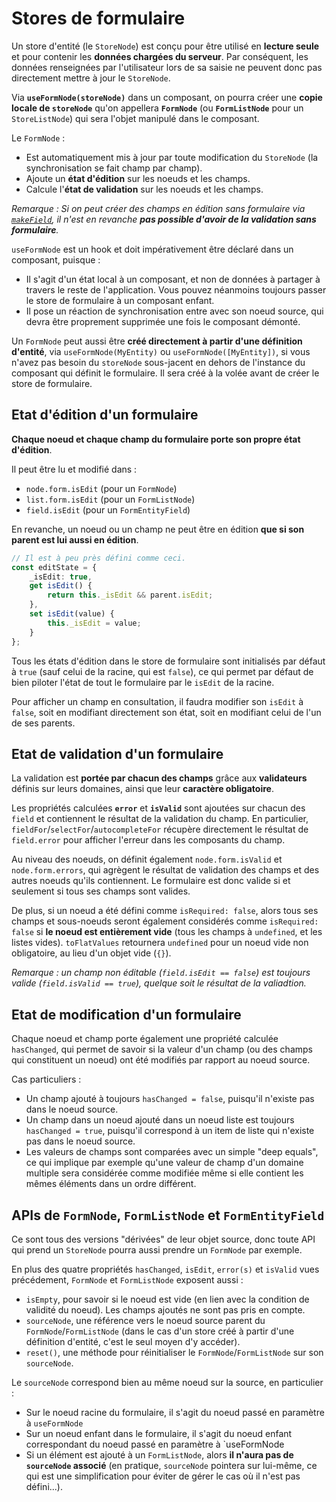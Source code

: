 
<Meta title="Modèle métier/Stores de formulaire" />

# Stores de formulaire

Un store d'entité (le `StoreNode`) est conçu pour être utilisé en **lecture seule** et pour contenir les **données chargées du serveur**. Par conséquent, les données
renseignées par l'utilisateur lors de sa saisie ne peuvent donc pas directement mettre à jour le `StoreNode`.

Via **`useFormNode(storeNode)`** dans un composant, on pourra créer une **copie locale de `storeNode`** qu'on appellera **`FormNode`** (ou **`FormListNode`** pour
un `StoreListNode`) qui sera l'objet manipulé dans le composant.

Le `FormNode` :

-   Est automatiquement mis à jour par toute modification du `StoreNode` (la synchronisation se fait champ par champ).
-   Ajoute un **état d'édition** sur les noeuds et les champs.
-   Calcule l'**état de validation** sur les noeuds et les champs.

_Remarque : Si on peut créer des champs en édition sans formulaire via [`makeField`](/docs/modèle-métier-makefield--docs#champs-en-édition), il n'est en revanche **pas possible d'avoir de la validation sans formulaire**._

`useFormNode` est un hook et doit impérativement être déclaré dans un composant, puisque :

-   Il s'agit d'un état local à un composant, et non de données à partager à travers le reste de l'application. Vous pouvez néanmoins toujours passer le store de
    formulaire à un composant enfant.
-   Il pose un réaction de synchronisation entre avec son noeud source, qui devra être proprement supprimée une fois le composant démonté.

Un `FormNode` peut aussi être **créé directement à partir d'une définition d'entité**, via `useFormNode(MyEntity)` ou `useFormNode([MyEntity])`, si vous
n'avez pas besoin du `storeNode` sous-jacent en dehors de l'instance du composant qui définit le formulaire. Il sera créé à la volée avant de créer le store de
formulaire.

## Etat d'édition d'un formulaire

**Chaque noeud et chaque champ du formulaire porte son propre état d'édition**.

Il peut être lu et modifié dans :

-   `node.form.isEdit` (pour un `FormNode`)
-   `list.form.isEdit` (pour un `FormListNode`)
-   `field.isEdit` (pour un `FormEntityField`)

En revanche, un noeud ou un champ ne peut être en édition **que si son parent est lui aussi en édition**.

```ts
// Il est à peu près défini comme ceci.
const editState = {
    _isEdit: true,
    get isEdit() {
        return this._isEdit && parent.isEdit;
    },
    set isEdit(value) {
        this._isEdit = value;
    }
};
```

Tous les états d'édition dans le store de formulaire sont initialisés par défaut à `true` (sauf celui de la racine, qui est `false`), ce qui permet par défaut de bien
piloter l'état de tout le formulaire par le `isEdit` de la racine.

Pour afficher un champ en consultation, il faudra modifier son `isEdit` à `false`, soit en modifiant directement son état, soit en modifiant celui de l'un de ses
parents.

## Etat de validation d'un formulaire

La validation est **portée par chacun des champs** grâce aux **validateurs** définis sur leurs domaines, ainsi que leur **caractère obligatoire**.

Les propriétés calculées **`error`** et **`isValid`** sont ajoutées sur chacun des `field` et contiennent le résultat de la validation du champ. En particulier,
`fieldFor`/`selectFor`/`autocompleteFor` récupère directement le résultat de `field.error` pour afficher l'erreur dans les composants du champ.

Au niveau des noeuds, on définit également `node.form.isValid` et `node.form.errors`, qui agrègent le résultat de validation des champs et des autres
noeuds qu'ils contiennent. Le formulaire est donc valide si et seulement si tous ses champs sont valides.

De plus, si un noeud a été défini comme `isRequired: false`, alors tous ses champs et sous-noeuds seront également considérés comme
`isRequired: false` si **le noeud est entièrement vide** (tous les champs à `undefined`, et les listes vides). `toFlatValues` retournera `undefined` pour
un noeud vide non obligatoire, au lieu d'un objet vide (`{}`).

_Remarque : un champ non éditable (`field.isEdit == false`) est toujours valide (`field.isValid == true`), quelque soit le résultat de la valiadtion._

## Etat de modification d'un formulaire

Chaque noeud et champ porte également une propriété calculée `hasChanged`, qui permet de savoir si la valeur d'un champ (ou des champs qui constituent un
noeud) ont été modifiés par rapport au noeud source.

Cas particuliers :

-   Un champ ajouté à toujours `hasChanged = false`, puisqu'il n'existe pas dans le noeud source.
-   Un champ dans un noeud ajouté dans un noeud liste est toujours `hasChanged = true`, puisqu'il correspond à un item de liste qui n'existe pas dans le
    noeud source.
-   Les valeurs de champs sont comparées avec un simple "deep equals", ce qui implique par exemple qu'une valeur de champ d'un domaine multiple sera
    considérée comme modifiée même si elle contient les mêmes éléments dans un ordre différent.

## APIs de `FormNode`, `FormListNode` et `FormEntityField`

Ce sont tous des versions "dérivées" de leur objet source, donc toute API qui prend un `StoreNode` pourra aussi prendre un `FormNode` par exemple.

En plus des quatre propriétés `hasChanged`, `isEdit`, `error(s)` et `isValid` vues précédement, `FormNode` et `FormListNode` exposent aussi :

-   `isEmpty`, pour savoir si le noeud est vide (en lien avec la condition de validité du noeud). Les champs ajoutés ne sont pas pris en compte.
-   `sourceNode`, une référence vers le noeud source parent du `FormNode`/`FormListNode` (dans le cas d'un store créé à partir d'une définition d'entité,
    c'est le seul moyen d'y accéder).
-   `reset()`, une méthode pour réinitialiser le `FormNode`/`FormListNode` sur son `sourceNode`.

Le `sourceNode` correspond bien au même noeud sur la source, en particulier :

-   Sur le noeud racine du formulaire, il s'agit du noeud passé en paramètre à `useFormNode`
-   Sur un noeud enfant dans le formulaire, il s'agit du noeud enfant correspondant du noeud passé en paramètre à `useFormNode
-   Si un élément est ajouté à un `FormListNode`, alors **il n'aura pas de `sourceNode` associé** (en pratique, `sourceNode` pointera sur lui-même, ce qui est
    une simplification pour éviter de gérer le cas où il n'est pas défini...).

